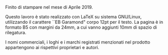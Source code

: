 \pagebreak
\afterpage{\newpage}
\pagebreak
\thispagestyle{empty}
\phantom{~}
\newpage
\clearpage
\afterpage{\newpage}
\thispagestyle{empty}

\vspace*{\fill}
Finito di stampare nel mese di Aprile 2019.

\vspace{2em}

Questo  lavoro  è  stato  realizzato  con  LaTeX su sistema GNU/Linux, utilizzando il carattere \`\`EB Garamond\" corpo 12pt per il testo. La pagina è in formato B5 con margini da 24mm, a cui vanno aggiunti 10mm di spazio di rilegatura.

\vspace{2em}


I nomi commerciali,  i loghi e i marchi registrati menzionati nel prodotto appartengono  ai  rispettivi  proprietari e autori.
